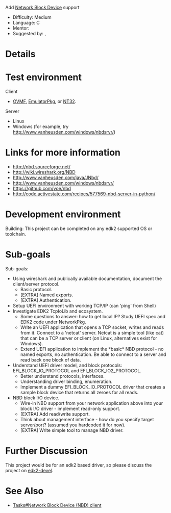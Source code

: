 Add [http://nbd.sourceforge.net/ Network Block Device] support

* Difficulty: Medium
* Language: C
* Mentor:
* Suggested by: {{sfuser|bjjohnson}}, {{sfuser|andreiwarkentin}}

= Details =

= Test environment =

Client
* [http://www.tianocore.org/ovmf/ OVMF], [[EmulatorPkg]], or [[NT32]].

Server
* Linux
* Windows (for example, try http://www.vanheusden.com/windows/nbdsrvr/)

= Links for more information =

* http://nbd.sourceforge.net/
* http://wiki.wireshark.org/NBD
* http://www.vanheusden.com/java/JNbd/
* http://www.vanheusden.com/windows/nbdsrvr/
* https://github.com/yoe/nbd
* http://code.activestate.com/recipes/577569-nbd-server-in-python/

= Development environment =
Building: This project can be completed on any edk2 supported OS or toolchain.

= Sub-goals =
Sub-goals:
* Using wireshark and publically available documentation, document the client/server protocol.
** Basic protocol.
** [EXTRA] Named exports.
** [EXTRA] Authentication.
* Setup UEFI environment with working TCP/IP (can 'ping' from Shell)
* Investigate EDK2 TcpIoLib and ecosystem.
** Some questions to answer: how to get local IP? Study UEFI spec and EDK2 code under NetworkPkg.
** Write an UEFI application that opens a TCP socket, writes and reads from it. Connect to a 'netcat' server. Netcat is a simple tool (like cat) that can be a TCP server or client (on Linux, alternatives exist for Windows).
** Extend UEFI application to implement the *basic* NBD protocol - no named exports, no authentication. Be able to connect to a server and read back one block of data.
* Understand UEFI driver model, and block protocols: EFI_BLOCK_IO_PROTOCOL and EFI_BLOCK_IO2_PROTOCOL.
** Better understand protocols, interfaces.
** Understanding driver binding, enumeration.
** Implement a dummy EFI_BLOCK_IO_PROTOCOL driver that creates a sample block device that returns all zeroes for all reads.
* NBD block I/O device.
** Wire-in NBD support from your network application above into your block I/O driver - implement read-only support.
** [EXTRA] Add read/write support.
** Think about management interface - how do you specify target server/port? (assumed you hardcoded it for now).
** [EXTRA] Write simple tool to manage NBD driver.

= Further Discussion =
This project would be for an edk2 based driver, so please discuss the project on [[edk2-devel]].

= See Also =
* [[Tasks#Network Block Device (NBD) client]]

<!-- [[Category:Tasks]] -->